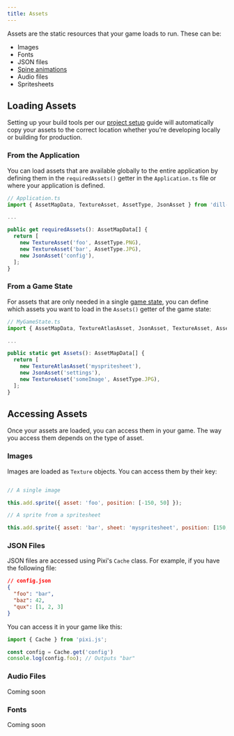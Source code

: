```yaml
---
title: Assets
---
```


Assets are the static resources that your game loads to run. These can be:

- Images
- Fonts
- JSON files
- [Spine animations](/guides/spine)
- Audio files
- Spritesheets

## Loading Assets

Setting up your build tools per our [project setup](/guides/project-setup#build-tools) guide will
automatically copy your assets to the correct location whether you're developing locally or building for production.

### From the Application

You can load assets that are available globally to the entire application by defining them in 
the `requiredAssets()` getter in the `Application.ts` file or where your application is defined.

```js
// Application.ts
import { AssetMapData, TextureAsset, AssetType, JsonAsset } from 'dill-pixel';

...

public get requiredAssets(): AssetMapData[] {
  return [
    new TextureAsset('foo', AssetType.PNG),
    new TextureAsset('bar', AssetType.JPG),
    new JsonAsset('config'),
  ];
}

```

### From a Game State

For assets that are only needed in a single [game state](/fundamentals/state),
you can define which assets you want to load in the `Assets()` getter of the game state:

```js
// MyGameState.ts
import { AssetMapData, TextureAtlasAsset, JsonAsset, TextureAsset, AssetType } from 'dill-pixel';

...

public static get Assets(): AssetMapData[] {
  return [
    new TextureAtlasAsset('myspritesheet'),
    new JsonAsset('settings'),
    new TextureAsset('someImage', AssetType.JPG),
  ];
}

```

## Accessing Assets

Once your assets are loaded, you can access them in your game. The way you access them depends on the type of asset.

### Images

Images are loaded as `Texture` objects. You can access them by their key:

```js

// A single image

this.add.sprite({ asset: 'foo', position: [-150, 50] });

// A sprite from a spritesheet

this.add.sprite({ asset: 'bar', sheet: 'myspritesheet', position: [150, 50] });

```

### JSON Files

JSON files are accessed using Pixi's `Cache` class. For example, if you have the following file:

```json
// config.json
{
  "foo": "bar",
  "baz": 42,
  "qux": [1, 2, 3]
}
```

You can access it in your game like this:

```js
import { Cache } from 'pixi.js';

const config = Cache.get('config')
console.log(config.foo); // Outputs "bar"

```

### Audio Files

Coming soon

### Fonts

Coming soon
